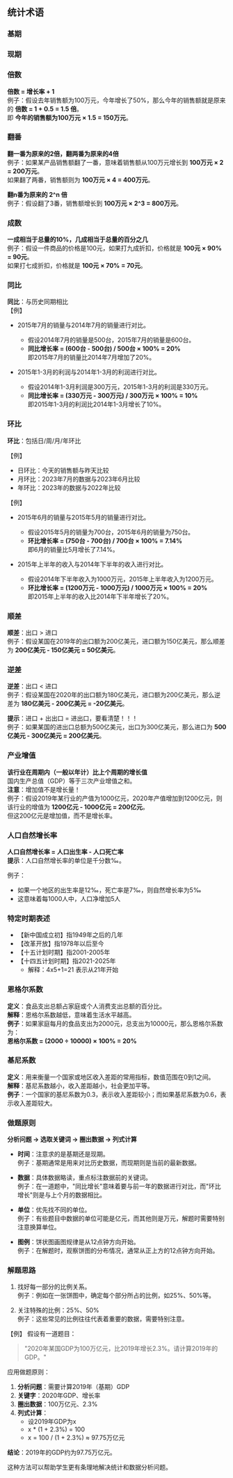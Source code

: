 ## 统计术语

### 基期

### 现期

### 倍数
**倍数 = 增长率 + 1**  
例子：假设去年销售额为100万元，今年增长了50%，那么今年的销售额就是原来的 **倍数 = 1 + 0.5 = 1.5 倍**。  
即 **今年的销售额为100万元 × 1.5 = 150万元**。

### 翻番
**翻一番为原来的2倍，翻两番为原来的4倍**  
例子：如果某产品销售额翻了一番，意味着销售额从100万元增长到 **100万元 × 2 = 200万元**。  
如果翻了两番，销售额则为 **100万元 × 4 = 400万元**。

**翻n番为原来的 2^n 倍**  
例子：假设翻了3番，销售额增长到 **100万元 × 2^3 = 800万元**。

### 成数
**一成相当于总量的10%，几成相当于总量的百分之几**  
例子：假设一件商品的价格是100元，如果打九成折扣，价格就是 **100元 × 90% = 90元**。  
如果打七成折扣，价格就是 **100元 × 70% = 70元**。

### 同比
**同比**：与历史同期相比  
【例】  
- 2015年7月的销量与2014年7月的销量进行对比。
  - 假设2014年7月的销量是500台，2015年7月的销量是600台。  
  - **同比增长率 = (600台 - 500台) / 500台 × 100% = 20%**  
  即2015年7月的销量比2014年7月增加了20%。

- 2015年1-3月的利润与2014年1-3月的利润进行对比。
  - 假设2014年1-3月利润是300万元，2015年1-3月的利润是330万元。
  - **同比增长率 = (330万元 - 300万元) / 300万元 × 100% = 10%**  
  即2015年1-3月的利润比2014年1-3月增长了10%。

### 环比
**环比**：包括日/周/月/年环比  

【例】
- 日环比：今天的销售额与昨天比较
- 月环比：2023年7月的数据与2023年6月比较
- 年环比：2023年的数据与2022年比较

【例】  
- 2015年6月的销量与2015年5月的销量进行对比。
  - 假设2015年5月的销量为700台，2015年6月的销量为750台。  
  - **环比增长率 = (750台 - 700台) / 700台 × 100% = 7.14%**  
  即6月的销量比5月增长了7.14%。

- 2015年上半年的收入与2014年下半年的收入进行对比。
  - 假设2014年下半年收入为1000万元，2015年上半年收入为1200万元。
  - **环比增长率 = (1200万元 - 1000万元) / 1000万元 × 100% = 20%**  
  即2015年上半年的收入比2014年下半年增长了20%。

### 顺差
**顺差**：出口 > 进口  
例子：假设某国在2019年的出口额为200亿美元，进口额为150亿美元，那么顺差为 **200亿美元 - 150亿美元 = 50亿美元**。

### 逆差
**逆差**：出口 < 进口  
例子：假设某国在2020年的出口额为180亿美元，进口额为200亿美元，那么逆差为 **180亿美元 - 200亿美元 = -20亿美元**。

**提示**：进口 + 出出口 = 进出口，要看清楚！！！  
例子：如果某国的进出口总额为500亿美元，出口为300亿美元，那么进口为 **500亿美元 - 300亿美元 = 200亿美元**。

### 产业增值
**该行业在周期内（一般以年计）比上个周期的增长值**  
国内生产总值（GDP）等于三次产业增值之和。  
**注意**：增加值不是增长量！  
例子：假设2019年某行业的产值为1000亿元，2020年产值增加到1200亿元，则该行业的增值为 **1200亿元 - 1000亿元 = 200亿元**。  
但这200亿元是增加值，而不是增长率。

### 人口自然增长率
**人口自然增长率 = 人口出生率 - 人口死亡率**    
**提示**：人口自然增长率的单位是千分数‰。

例子：
- 如果一个地区的出生率是12‰，死亡率是7‰，则自然增长率为5‰
- 这意味着每1000人中，人口净增加5人


### 特定时期表述
- 【新中国成立初】指1949年之后的几年
- 【改革开放】指1978年以后至今
- 【十五计划时期】指2001-2005年
- 【十四五计划时期】指2021-2025年  
  - 解释：4x5+1=21 表示从21年开始

### 恩格尔系数
**定义**：食品支出总额占家庭或个人消费支出总额的百分比。  
**解释**：恩格尔系数越低，意味着生活水平越高。  
**例子**：如果家庭每月的食品支出为2000元，总支出为10000元，那么恩格尔系数为：  
**恩格尔系数 = (2000 ÷ 10000) × 100% = 20%**

### 基尼系数
**定义**：用来衡量一个国家或地区收入差距的常用指标，数值范围在0到1之间。  
**解释**：基尼系数越小，收入差距越小，社会更加平等。  
**例子**：一个国家的基尼系数为0.3，表示收入差距较小；而如果基尼系数为0.6，表示收入差距较大。

### 做题原则
**分析问题 → 选取关键词 → 圈出数据 → 列式计算**

- **时间**：注意求的是基期还是现期。  
  例子：基期通常是用来对比历史数据，而现期则是当前的最新数据。

- **数据**：具体数据略读，重点标注数据前的关键词。  
  例子：在一道题中，"同比增长"意味着要与前一年的数据进行对比，而"环比增长"则是与上个月的数据相比。

- **单位**：优先找不同的单位。  
  例子：有些题目中数据的单位可能是亿元，而其他则是万元，解题时需要特别注意换算单位。

- **图例**：饼状图画图规律是从12点钟方向开始。  
  例子：在解题时，观察饼图的分布情况，通常从正上方的12点钟方向开始。

### 解题思路
1. 找好每一部分的比例关系。  
   例子：例如在一张饼图中，确定每个部分所占的比例，如25%、50%等。

2. 关注特殊的比例：25%、50%  
   例子：这些常见的比例往往代表着重要的数据，需要特别注意。

【例】
假设有一道题目：

> "2020年某国GDP为100万亿元，比2019年增长2.3%。请计算2019年的GDP。"

应用做题原则：

1. **分析问题**：需要计算2019年（基期）GDP
2. **关键字**：2020年GDP、增长率
3. **圈出数据**：100万亿元、2.3%
4. **列式计算**：
   - 设2019年GDP为x
   - x * (1 + 2.3%) = 100
   - x = 100 / (1 + 2.3%) ≈ 97.75万亿元

**结论**：2019年的GDP约为97.75万亿元。

这种方法可以帮助学生更有条理地解决统计和数据分析问题。